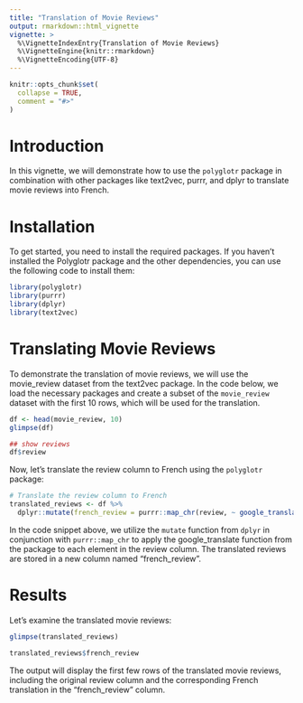 ---
title: "Translation of Movie Reviews"
output: rmarkdown::html_vignette
vignette: >
  %\VignetteIndexEntry{Translation of Movie Reviews}
  %\VignetteEngine{knitr::rmarkdown}
  %\VignetteEncoding{UTF-8}
---

```{r, include = FALSE}
knitr::opts_chunk$set(
  collapse = TRUE,
  comment = "#>"
)
```

# Introduction
In this vignette, we will demonstrate how to use the `polyglotr` package in combination with other packages like text2vec, purrr, and dplyr to translate movie reviews into French. 

# Installation

To get started, you need to install the required packages. If you haven't installed the Polyglotr package and the other dependencies, you can use the following code to install them:

```{r setup}
library(polyglotr)
library(purrr)
library(dplyr)
library(text2vec)
```

# Translating Movie Reviews

To demonstrate the translation of movie reviews, we will use the movie_review dataset from the text2vec package. In the code below, we load the necessary packages and create a subset of the `movie_review` dataset with the first 10 rows, which will be used for the translation.

```{r reviews}
df <- head(movie_review, 10)
glimpse(df)

## show reviews
df$review
```

Now, let's translate the review column to French using the `polyglotr` package:

```{r translated}
# Translate the review column to French
translated_reviews <- df %>%
  dplyr::mutate(french_review = purrr::map_chr(review, ~ google_translate(.x, target_language = "fr", source_language = "en")))
```


In the code snippet above, we utilize the `mutate` function from `dplyr` in conjunction with `purrr::map_chr` to apply the google_translate function from the package to each element in the review column. The translated reviews are stored in a new column named "french_review".

# Results

Let's examine the translated movie reviews:

```{r results}
glimpse(translated_reviews)

translated_reviews$french_review
```


The output will display the first few rows of the translated movie reviews, including the original review column and the corresponding French translation in the "french_review" column.



